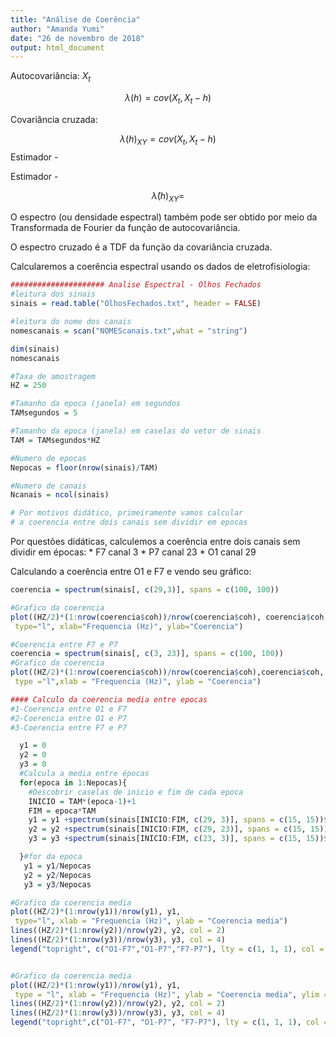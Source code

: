 ```yaml
---
title: "Análise de Coerência"
author: "Amanda Yumi"
date: "26 de novembro de 2018"
output: html_document
---
```


Autocovariância: $X_t$

$$ \lambda(h) = cov(X_t, X_t-h) $$


Covariância cruzada: 

$$ \lambda(h)_{XY} = cov(X_t, X_t-h) $$
Estimador - 

Estimador - 

$$ \hat{\lambda}(h)_{XY} =  $$

O espectro (ou densidade espectral) também pode ser obtido por meio da Transformada de Fourier da função de autocovariância.

O espectro cruzado é a TDF da função da covariância cruzada.


Calcularemos a coerência espectral usando os dados de eletrofisiologia:

```r
##################### Analise Espectral - Olhos Fechados
#leitura dos sinais
sinais = read.table("OlhosFechados.txt", header = FALSE)

#leitura do nome dos canais
nomescanais = scan("NOMEScanais.txt",what = "string")

dim(sinais)
nomescanais 

#Taxa de amostragem
HZ = 250

#Tamanho da epoca (janela) em segundos
TAMsegundos = 5

#Tamanho da epoca (janela) em caselas do vetor de sinais
TAM = TAMsegundos*HZ

#Numero de epocas
Nepocas = floor(nrow(sinais)/TAM)

#Numero de canais
Ncanais = ncol(sinais)

# Por motivos didático, primeiramente vamos calcular
# a coerencia entre dois canais sem dividir em epocas

```

Por questões didáticas, calculemos a coerência entre dois canais sem dividir em épocas:
* F7 canal 3
* P7 canal 23
* O1 canal 29

Calculando a coerência entre O1 e F7 e vendo seu gráfico:
```r
coerencia = spectrum(sinais[, c(29,3)], spans = c(100, 100))

#Grafico da coerencia
plot((HZ/2)*(1:nrow(coerencia$coh))/nrow(coerencia$coh), coerencia$coh,
 type="l", xlab="Frequencia (Hz)", ylab="Coerencia")

#Coerencia entre F7 e P7
coerencia = spectrum(sinais[, c(3, 23)], spans = c(100, 100))
#Grafico da coerencia
plot((HZ/2)*(1:nrow(coerencia$coh))/nrow(coerencia$coh),coerencia$coh,
 type ="l",xlab = "Frequencia (Hz)", ylab = "Coerencia")

#### Calculo da coerencia media entre epocas
#1-Coerencia entre O1 e F7
#2-Coerencia entre O1 e P7
#3-Coerencia entre F7 e P7

  y1 = 0
  y2 = 0
  y3 = 0
  #Calcula a media entre épocas
  for(epoca in 1:Nepocas){
    #Descobrir caselas de inicio e fim de cada epoca
    INICIO = TAM*(epoca-1)+1
    FIM = epoca*TAM
    y1 = y1 +spectrum(sinais[INICIO:FIM, c(29, 3)], spans = c(15, 15))$coh
    y2 = y2 +spectrum(sinais[INICIO:FIM, c(29, 23)], spans = c(15, 15))$coh
    y3 = y3 +spectrum(sinais[INICIO:FIM, c(23, 3)], spans = c(15, 15))$coh

  }#for da epoca
   y1 = y1/Nepocas
   y2 = y2/Nepocas
   y3 = y3/Nepocas

#Grafico da coerencia media
plot((HZ/2)*(1:nrow(y1))/nrow(y1), y1,
 type="l", xlab = "Frequencia (Hz)", ylab = "Coerencia media")
lines((HZ/2)*(1:nrow(y2))/nrow(y2), y2, col = 2)
lines((HZ/2)*(1:nrow(y3))/nrow(y3), y3, col = 4)
legend("topright", c("O1-F7","O1-P7","F7-P7"), lty = c(1, 1, 1), col = c(1, 2, 4))


#Grafico da coerencia media
plot((HZ/2)*(1:nrow(y1))/nrow(y1), y1,
 type = "l", xlab = "Frequencia (Hz)", ylab = "Coerencia media", ylim = c(0, 1))
lines((HZ/2)*(1:nrow(y2))/nrow(y2), y2, col = 2)
lines((HZ/2)*(1:nrow(y3))/nrow(y3), y3, col = 4)
legend("topright",c("O1-F7", "O1-P7", "F7-P7"), lty = c(1, 1, 1), col = c(1, 2, 4))



```

